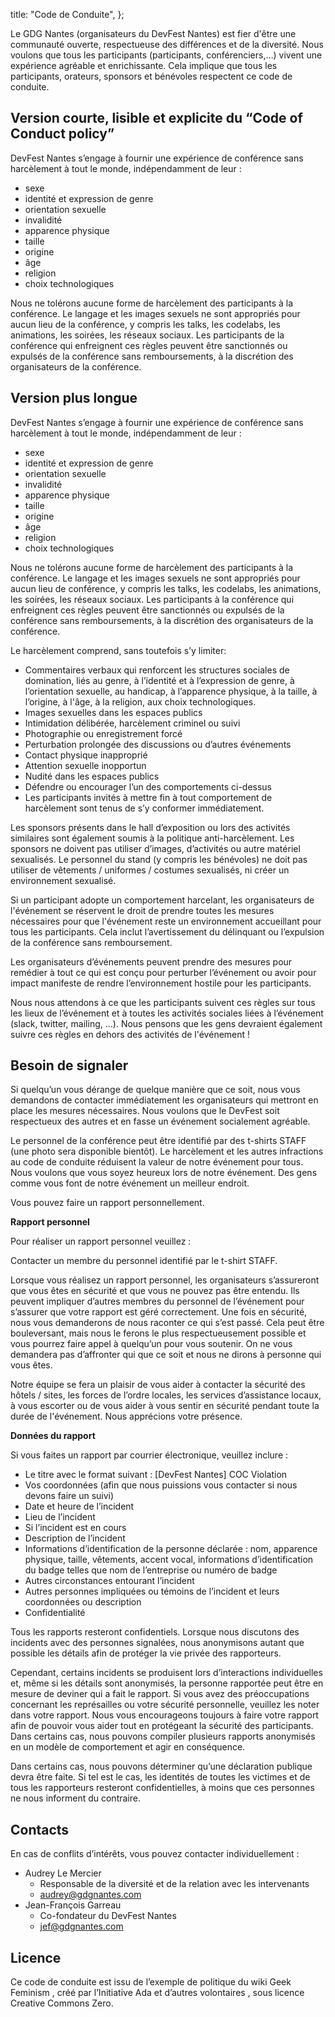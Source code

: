   title: "Code de Conduite",
};

<PrimarySection>

Le GDG Nantes (organisateurs du DevFest Nantes) est fier d'être une communauté ouverte, respectueuse des différences et de la diversité. Nous voulons que tous les participants (participants, conférenciers,…) vivent une expérience agréable et enrichissante. Cela implique que tous les participants, orateurs, sponsors et bénévoles respectent ce code de conduite.

## Version courte, lisible et explicite du “Code of Conduct policy”

DevFest Nantes s’engage à fournir une expérience de conférence sans harcèlement à tout le monde, indépendamment de leur :

- sexe
- identité et expression de genre
- orientation sexuelle
- invalidité
- apparence physique
- taille
- origine
- âge
- religion
- choix technologiques

Nous ne tolérons aucune forme de harcèlement des participants à la conférence. Le langage et les images sexuels ne sont appropriés pour aucun lieu de la conférence, y compris les talks, les codelabs, les animations, les soirées, les réseaux sociaux. Les participants de la conférence qui enfreignent ces règles peuvent être sanctionnés ou expulsés de la conférence sans remboursements, à la discrétion des organisateurs de la conférence.

## Version plus longue

DevFest Nantes s’engage à fournir une expérience de conférence sans harcèlement à tout le monde, indépendamment de leur :

- sexe
- identité et expression de genre
- orientation sexuelle
- invalidité
- apparence physique
- taille
- origine
- âge
- religion
- choix technologiques

Nous ne tolérons aucune forme de harcèlement des participants à la conférence. Le langage et les images sexuels ne sont appropriés pour aucun lieu de conférence, y compris les talks, les codelabs, les animations, les soirées, les réseaux sociaux. Les participants à la conférence qui enfreignent ces règles peuvent être sanctionnés ou expulsés de la conférence sans remboursements, à la discrétion des organisateurs de la conférence.

Le harcèlement comprend, sans toutefois s’y limiter:

- Commentaires verbaux qui renforcent les structures sociales de domination, liés au genre, à l’identité et à l’expression de genre, à l’orientation sexuelle, au handicap, à l’apparence physique, à la taille, à l’origine, à l'âge, à la religion, aux choix technologiques.
- Images sexuelles dans les espaces publics
- Intimidation délibérée, harcèlement criminel ou suivi
- Photographie ou enregistrement forcé
- Perturbation prolongée des discussions ou d’autres événements
- Contact physique inapproprié
- Attention sexuelle inopportun
- Nudité dans les espaces publics
- Défendre ou encourager l’un des comportements ci-dessus
- Les participants invités à mettre fin à tout comportement de harcèlement sont tenus de s’y conformer immédiatement.

Les sponsors présents dans le hall d’exposition ou lors des activités similaires sont également soumis à la politique anti-harcèlement. Les sponsors ne doivent pas utiliser d’images, d’activités ou autre matériel sexualisés. Le personnel du stand (y compris les bénévoles) ne doit pas utiliser de vêtements / uniformes / costumes sexualisés, ni créer un environnement sexualisé.

Si un participant adopte un comportement harcelant, les organisateurs de l'événement se réservent le droit de prendre toutes les mesures nécessaires pour que l'événement reste un environnement accueillant pour tous les participants. Cela inclut l’avertissement du délinquant ou l’expulsion de la conférence sans remboursement.

Les organisateurs d’événements peuvent prendre des mesures pour remédier à tout ce qui est conçu pour perturber l’événement ou avoir pour impact manifeste de rendre l’environnement hostile pour les participants.

Nous nous attendons à ce que les participants suivent ces règles sur tous les lieux de l’événement et à toutes les activités sociales liées à l’événement (slack, twitter, mailing, …). Nous pensons que les gens devraient également suivre ces règles en dehors des activités de l'événement !

## Besoin de signaler

Si quelqu’un vous dérange de quelque manière que ce soit, nous vous demandons de contacter immédiatement les organisateurs qui mettront en place les mesures nécessaires. Nous voulons que le DevFest soit respectueux des autres et en fasse un événement socialement agréable.

Le personnel de la conférence peut être identifié par des t-shirts STAFF (une photo sera disponible bientôt). Le harcèlement et les autres infractions au code de conduite réduisent la valeur de notre événement pour tous. Nous voulons que vous soyez heureux lors de notre événement. Des gens comme vous font de notre événement un meilleur endroit.

Vous pouvez faire un rapport personnellement.

**Rapport personnel**

Pour réaliser un rapport personnel veuillez :

Contacter un membre du personnel identifié par le t-shirt STAFF.

Lorsque vous réalisez un rapport personnel, les organisateurs s’assureront que vous êtes en sécurité et que vous ne pouvez pas être entendu. Ils peuvent impliquer d’autres membres du personnel de l’événement pour s’assurer que votre rapport est géré correctement. Une fois en sécurité, nous vous demanderons de nous raconter ce qui s’est passé. Cela peut être bouleversant, mais nous le ferons le plus respectueusement possible et vous pourrez faire appel à quelqu’un pour vous soutenir. On ne vous demandera pas d’affronter qui que ce soit et nous ne dirons à personne qui vous êtes.

Notre équipe se fera un plaisir de vous aider à contacter la sécurité des hôtels / sites, les forces de l’ordre locales, les services d’assistance locaux, à vous escorter ou de vous aider à vous sentir en sécurité pendant toute la durée de l'événement. Nous apprécions votre présence.

**Données du rapport**

Si vous faites un rapport par courrier électronique, veuillez inclure :

- Le titre avec le format suivant : [DevFest Nantes] COC Violation
- Vos coordonnées (afin que nous puissions vous contacter si nous devons faire un suivi)
- Date et heure de l’incident
- Lieu de l’incident
- Si l’incident est en cours
- Description de l’incident
- Informations d’identification de la personne déclarée : nom, apparence physique, taille, vêtements, accent vocal, informations d’identification du badge telles que nom de l’entreprise ou numéro de badge
- Autres circonstances entourant l’incident
- Autres personnes impliquées ou témoins de l’incident et leurs coordonnées ou description
- Confidentialité

Tous les rapports resteront confidentiels. Lorsque nous discutons des incidents avec des personnes signalées, nous anonymisons autant que possible les détails afin de protéger la vie privée des rapporteurs.

Cependant, certains incidents se produisent lors d’interactions individuelles et, même si les détails sont anonymisés, la personne rapportée peut être en mesure de deviner qui a fait le rapport. Si vous avez des préoccupations concernant les représailles ou votre sécurité personnelle, veuillez les noter dans votre rapport. Nous vous encourageons toujours à faire votre rapport afin de pouvoir vous aider tout en protégeant la sécurité des participants. Dans certains cas, nous pouvons compiler plusieurs rapports anonymisés en un modèle de comportement et agir en conséquence.

Dans certains cas, nous pouvons déterminer qu’une déclaration publique devra être faite. Si tel est le cas, les identités de toutes les victimes et de tous les rapporteurs resteront confidentielles, à moins que ces personnes ne nous informent du contraire.

## Contacts

En cas de conflits d’intérêts, vous pouvez contacter individuellement :

- Audrey Le Mercier
  - Responsable de la diversité et de la relation avec les intervenants
  - audrey@gdgnantes.com
- Jean-François Garreau
  - Co-fondateur du DevFest Nantes
  - jef@gdgnantes.com

## Licence

Ce code de conduite est issu de l’exemple de politique du wiki Geek Feminism , créé par l’Initiative Ada et d’autres volontaires , sous licence Creative Commons Zero.

</PrimarySection>
